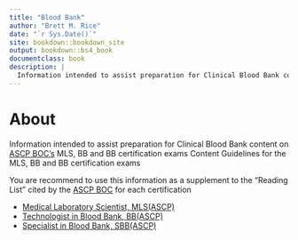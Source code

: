 --- 
title: "Blood Bank"
author: "Brett M. Rice"
date: "`r Sys.Date()`"
site: bookdown::bookdown_site
output: bookdown::bs4_book
documentclass: book
description: |
  Information intended to assist preparation for Clinical Blood Bank content on ASCP BOC's MLS, BB, and SBB certification exams
---

# About {-}

Information intended to assist preparation for Clinical Blood Bank content on <a href="https://www.ascp.org/content/board-of-certification/get-credentialed" target="_blank">ASCP BOC's</a> MLS, BB and BB certification exams Content Guidelines for the MLS, BB and BB certification exams

You are recommend to use this information as a supplement to the "Reading List" cited  by the <a href="https://www.ascp.org/content/board-of-certification/get-credentialed" target="_blank">ASCP BOC</a> for each certification

* <a href="https://www.ascp.org/content/board-of-certification/get-credentialed#us-certifications" target="_blank">Medical Laboratory Scientist, MLS(ASCP)</a>
* <a href="https://www.ascp.org/content/board-of-certification/get-credentialed#us-certifications" target="_blank">Technologist in Blood Bank, BB(ASCP)</a>
* <a href="https://www.ascp.org/content/board-of-certification/get-credentialed#us-certifications" target="_blank">Specialist in Blood Bank, SBB(ASCP)</a>